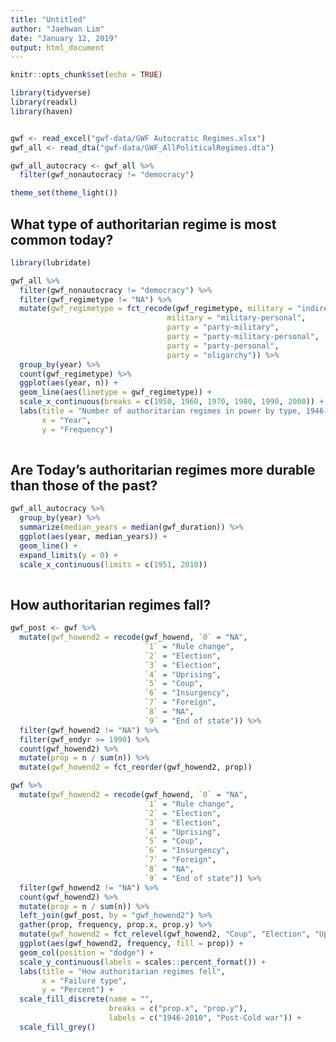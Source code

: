 ```yaml
---
title: "Untitled"
author: "Jaehwan Lim"
date: "January 12, 2019"
output: html_document
---
```


```r
knitr::opts_chunk$set(echo = TRUE)
```

```r
library(tidyverse)
library(readxl)
library(haven)


gwf <- read_excel("gwf-data/GWF Autocratic Regimes.xlsx")
gwf_all <- read_dta("gwf-data/GWF_AllPoliticalRegimes.dta")

gwf_all_autocracy <- gwf_all %>% 
  filter(gwf_nonautocracy != "democracy")

theme_set(theme_light())

```

## What type of authoritarian regime is most common today?

```r
library(lubridate)

gwf_all %>% 
  filter(gwf_nonautocracy != "democracy") %>%
  filter(gwf_regimetype != "NA") %>% 
  mutate(gwf_regimetype = fct_recode(gwf_regimetype, military = "indirect military", 
                                   military = "military-personal", 
                                   party = "party-military", 
                                   party = "party-military-personal", 
                                   party = "party-personal", 
                                   party = "oligarchy")) %>% 
  group_by(year) %>%
  count(gwf_regimetype) %>% 
  ggplot(aes(year, n)) +
  geom_line(aes(linetype = gwf_regimetype)) + 
  scale_x_continuous(breaks = c(1950, 1960, 1970, 1980, 1990, 2000)) +
  labs(title = "Number of authoritarian regimes in power by type, 1946-2010", 
       x = "Year", 
       y = "Frequency") 
  
```

## Are Today's authoritarian regimes more durable than those of the past?

```r
gwf_all_autocracy %>% 
  group_by(year) %>% 
  summarize(median_years = median(gwf_duration)) %>% 
  ggplot(aes(year, median_years)) +
  geom_line() +
  expand_limits(y = 0) + 
  scale_x_continuous(limits = c(1951, 2010))
  
```

## How authoritarian regimes fall?

```r
gwf_post <- gwf %>% 
  mutate(gwf_howend2 = recode(gwf_howend, `0` = "NA", 
                              `1` = "Rule change", 
                              `2` = "Election", 
                              `3` = "Election", 
                              `4` = "Uprising", 
                              `5` = "Coup", 
                              `6` = "Insurgency", 
                              `7` = "Foreign", 
                              `8` = "NA",
                              `9` = "End of state")) %>%
  filter(gwf_howend2 != "NA") %>% 
  filter(gwf_endyr >= 1990) %>% 
  count(gwf_howend2) %>% 
  mutate(prop = n / sum(n)) %>% 
  mutate(gwf_howend2 = fct_reorder(gwf_howend2, prop))

gwf %>% 
  mutate(gwf_howend2 = recode(gwf_howend, `0` = "NA", 
                              `1` = "Rule change", 
                              `2` = "Election", 
                              `3` = "Election", 
                              `4` = "Uprising", 
                              `5` = "Coup", 
                              `6` = "Insurgency", 
                              `7` = "Foreign", 
                              `8` = "NA",
                              `9` = "End of state")) %>%
  filter(gwf_howend2 != "NA") %>%
  count(gwf_howend2) %>% 
  mutate(prop = n / sum(n)) %>% 
  left_join(gwf_post, by = "gwf_howend2") %>% 
  gather(prop, frequency, prop.x, prop.y) %>% 
  mutate(gwf_howend2 = fct_relevel(gwf_howend2, "Coup", "Election", "Uprising", "Insurgency", "Rule change", "Foreign", "End of state")) %>% 
  ggplot(aes(gwf_howend2, frequency, fill = prop)) +
  geom_col(position = "dodge") + 
  scale_y_continuous(labels = scales::percent_format()) +
  labs(title = "How authoritarian regimes fell", 
       x = "Failure type", 
       y = "Percent") + 
  scale_fill_discrete(name = "", 
                      breaks = c("prop.x", "prop.y"), 
                      labels = c("1946-2010", "Post-Cold war")) + 
  scale_fill_grey()

```



